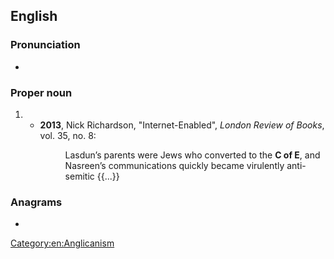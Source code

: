 {{also|C. of E.}}
==English==

===Pronunciation===
* {{a|UK}} {{IPA|/ˌsiːəvˈiː/|lang=en}}

===Proper noun===
{{en-proper noun}}

# {{abbreviation of|Church of England|lang=en}}
#* '''2013''', Nick Richardson, "Internet-Enabled", ''London Review of Books'', vol. 35, no. 8:
#*: Lasdun’s parents were Jews who converted to the '''C of E''', and Nasreen’s communications quickly became virulently anti-semitic {{...}}

===Anagrams===
* {{anagrams|en|a=cefo|coef.}}

[[Category:en:Anglicanism]]